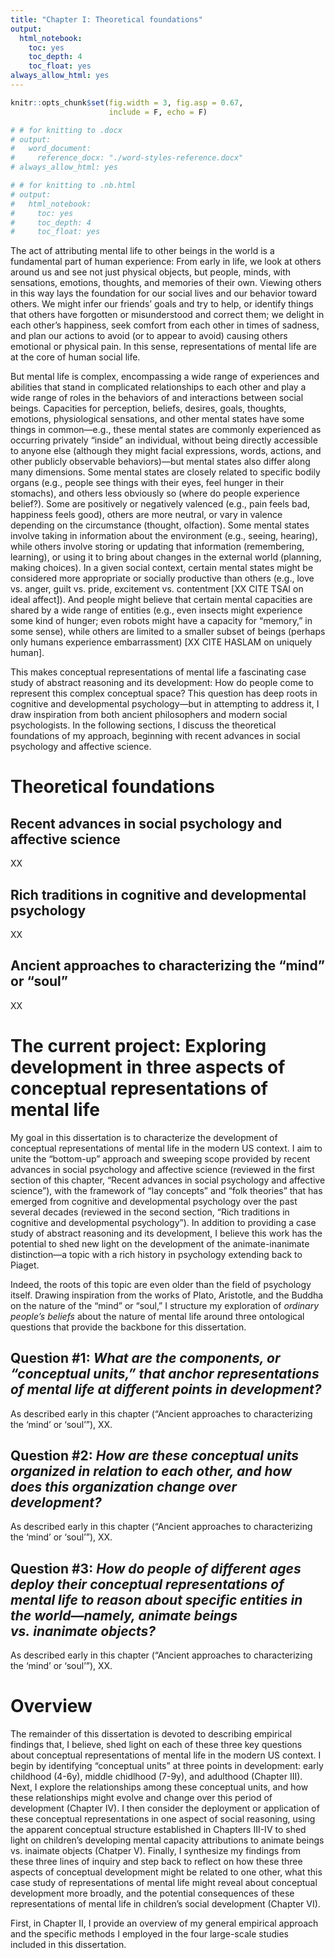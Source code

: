 ```yaml
---
title: "Chapter I: Theoretical foundations"
output:
  html_notebook:
    toc: yes
    toc_depth: 4
    toc_float: yes
always_allow_html: yes
---
```


```r
knitr::opts_chunk$set(fig.width = 3, fig.asp = 0.67,
                      include = F, echo = F)
```

```r
# # for knitting to .docx
# output:
#   word_document:
#     reference_docx: "./word-styles-reference.docx"
# always_allow_html: yes

# # for knitting to .nb.html 
# output:
#   html_notebook:
#     toc: yes
#     toc_depth: 4
#     toc_float: yes
```

The act of attributing mental life to other beings in the world is a fundamental part of human experience: From early in life, we look at others around us and see not just physical objects, but people, minds, with sensations, emotions, thoughts, and memories of their own. Viewing others in this way lays the foundation for our social lives and our behavior toward others. We might infer our friends’ goals and try to help, or identify things that others have forgotten or misunderstood and correct them; we delight in each other’s happiness, seek comfort from each other in times of sadness, and plan our actions to avoid (or to appear to avoid) causing others emotional or physical pain. In this sense, representations of mental life are at the core of human social life.

But mental life is complex, encompassing a wide range of experiences and abilities that stand in complicated relationships to each other and play a wide range of roles in the behaviors of and interactions between social beings. Capacities for perception, beliefs, desires, goals, thoughts, emotions, physiological sensations, and other mental states have some things in common—e.g., these mental states are commonly experienced as occurring privately "inside" an individual, without being directly accessible to anyone else (although they might facial expressions, words, actions, and other publicly observable behaviors)—but mental states also differ along many dimensions. Some mental states are closely related to specific bodily organs (e.g., people see things with their eyes, feel hunger in their stomachs), and others less obviously so (where do people experience belief?). Some are positively or negatively valenced (e.g., pain feels bad, happiness feels good), others are more neutral, or vary in valence depending on the circumstance (thought, olfaction). Some mental states involve taking in information about the environment (e.g., seeing, hearing), while others involve storing or updating that information (remembering, learning), or using it to bring about changes in the external world (planning, making choices). In a given social context, certain mental states might be considered more appropriate or socially productive than others (e.g., love vs. anger, guilt vs. pride, excitement vs. contentment [XX CITE TSAI on ideal affect]). And people might believe that certain mental capacities are shared by a wide range of entities (e.g., even insects might experience some kind of hunger; even robots might have a capacity for "memory," in some sense), while others are limited to a smaller subset of beings (perhaps only humans experience embarrassment) [XX CITE HASLAM on uniquely human].

This makes conceptual representations of mental life a fascinating case study of abstract reasoning and its development: How do people come to represent this complex conceptual space? This question has deep roots in cognitive and developmental psychology—but in attempting to address it, I draw inspiration from both ancient philosophers and modern social psychologists. In the following sections, I discuss the theoretical foundations of my approach, beginning with recent advances in social psychology and affective science.


# Theoretical foundations

## Recent advances in social psychology and affective science

XX

## Rich traditions in cognitive and developmental psychology

XX

## Ancient approaches to characterizing the "mind" or "soul"

XX


# The current project: Exploring development in three aspects of conceptual representations of mental life

My goal in this dissertation is to characterize the development of conceptual representations of mental life in the modern US context. I aim to unite the "bottom-up" approach and sweeping scope provided by recent advances in social psychology and affective science (reviewed in the first section of this chapter, "Recent advances in social psychology and affective science"), with the framework of "lay concepts" and "folk theories" that has emerged from cognitive and developmental psychology over the past several decades (reviewed in the second section, "Rich traditions in cognitive and developmental psychology"). In addition to providing a case study of abstract reasoning and its development, I believe this work has the potential to shed new light on the development of the animate-inanimate distinction—a topic with a rich history in psychology extending back to Piaget. 

Indeed, the roots of this topic are even older than the field of psychology itself. Drawing inspiration from the works of  Plato, Aristotle, and the Buddha on the nature of the "mind" or "soul," I structure my exploration of _ordinary people's beliefs_ about the nature of mental life around three ontological questions that provide the backbone for this dissertation.

## Question #1: _What are the components, or "conceptual units," that anchor representations of mental life at different points in development?_

As described early in this chapter ("Ancient approaches to characterizing the 'mind' or 'soul'"), XX.

## Question #2: _How are these conceptual units organized in relation to each other, and how does this organization change over development?_

As described early in this chapter ("Ancient approaches to characterizing the 'mind' or 'soul'"), XX.

## Question #3: _How do people of different ages deploy their conceptual representations of mental life to reason about specific entities in the world—namely, animate beings vs. inanimate objects?_ 

As described early in this chapter ("Ancient approaches to characterizing the 'mind' or 'soul'"), XX.


# Overview

The remainder of this dissertation is devoted to describing empirical findings that, I believe, shed light on each of these three key questions about conceptual representations of mental life in the modern US context. I begin by identifying "conceptual units" at three points in development: early childhood (4-6y), middle chidlhood (7-9y), and adulthood (Chapter III). Next, I explore the relationships among these conceptual units, and how these relationships might evolve and change over this period of development (Chapter IV). I then consider the deployment or application of these conceptual representations in one aspect of social reasoning, using the apparent conceptual structure established in Chapters III-IV to shed light on children's developing mental capacity attributions to animate beings vs. inaimate objects (Chatper V). Finally, I synthesize my findings from these three lines of inquiry and step back to reflect on how these three aspects of conceptual development might be related to one other, what this case study of representations of mental life might reveal about conceptual development more broadly, and the potential consequences of these representations of mental life in children's social development (Chapter VI). 

First, in Chapter II, I provide an overview of my general empirical approach and the specific methods I employed in the four large-scale studies included in this dissertation.


